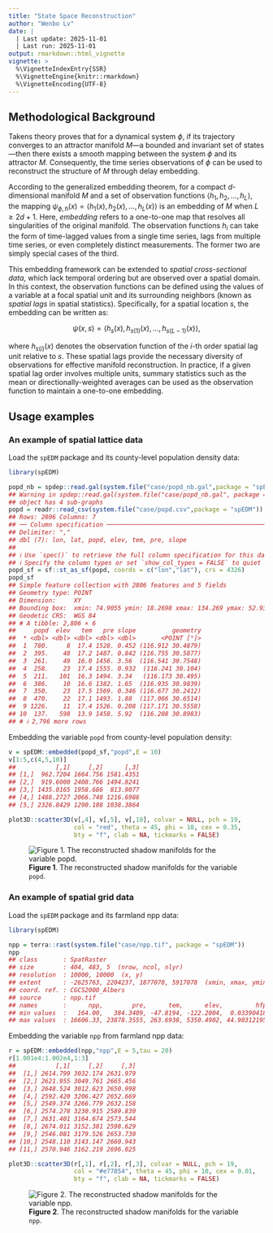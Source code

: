 ```yaml
---
title: "State Space Reconstruction"
author: "Wenbo Lv"
date: |
  | Last update: 2025-11-01
  | Last run: 2025-11-01
output: rmarkdown::html_vignette
vignette: >
  %\VignetteIndexEntry{SSR}
  %\VignetteEngine{knitr::rmarkdown}
  %\VignetteEncoding{UTF-8}
---
```




## Methodological Background

Takens theory proves that for a dynamical system $\phi$, if its trajectory converges to an attractor manifold $M$—a bounded and invariant set of states—then there exists a smooth mapping between the system $\phi$ and its attractor $M$. Consequently, the time series observations of $\phi$ can be used to reconstruct the structure of $M$ through delay embedding.

According to the generalized embedding theorem, for a compact $d$-dimensional manifold $M$ and a set of observation functions $\langle h_1, h_2, \ldots, h_L \rangle$, the mapping $\psi_{\phi,h}(x) = \langle h_1(x), h_2(x), \ldots, h_L(x) \rangle$ is an embedding of $M$ when $L \geq 2d + 1$. Here, *embedding* refers to a one-to-one map that resolves all singularities of the original manifold. The observation functions $h_i$ can take the form of time-lagged values from a single time series, lags from multiple time series, or even completely distinct measurements. The former two are simply special cases of the third.

This embedding framework can be extended to *spatial cross-sectional data*, which lack temporal ordering but are observed over a spatial domain. In this context, the observation functions can be defined using the values of a variable at a focal spatial unit and its surrounding neighbors (known as *spatial lags* in spatial statistics). Specifically, for a spatial location $s$, the embedding can be written as:

$$
\psi(x, s) = \langle h_s(x), h_{s(1)}(x), \ldots, h_{s(L-1)}(x) \rangle,
$$

where $h_{s(i)}(x)$ denotes the observation function of the $i$-th order spatial lag unit relative to $s$. These spatial lags provide the necessary diversity of observations for effective manifold reconstruction. In practice, if a given spatial lag order involves multiple units, summary statistics such as the mean or directionally-weighted averages can be used as the observation function to maintain a one-to-one embedding.

## Usage examples

### An example of spatial lattice data

Load the `spEDM` package and its county-level population density data:


``` r
library(spEDM)

popd_nb = spdep::read.gal(system.file("case/popd_nb.gal",package = "spEDM"))
## Warning in spdep::read.gal(system.file("case/popd_nb.gal", package = "spEDM")): neighbour
## object has 4 sub-graphs
popd = readr::read_csv(system.file("case/popd.csv",package = "spEDM"))
## Rows: 2806 Columns: 7
## ── Column specification ───────────────────────────────────────────────────────────────────────
## Delimiter: ","
## dbl (7): lon, lat, popd, elev, tem, pre, slope
## 
## ℹ Use `spec()` to retrieve the full column specification for this data.
## ℹ Specify the column types or set `show_col_types = FALSE` to quiet this message.
popd_sf = sf::st_as_sf(popd, coords = c("lon","lat"), crs = 4326)
popd_sf
## Simple feature collection with 2806 features and 5 fields
## Geometry type: POINT
## Dimension:     XY
## Bounding box:  xmin: 74.9055 ymin: 18.2698 xmax: 134.269 ymax: 52.9346
## Geodetic CRS:  WGS 84
## # A tibble: 2,806 × 6
##     popd  elev   tem   pre slope          geometry
##  * <dbl> <dbl> <dbl> <dbl> <dbl>       <POINT [°]>
##  1  780.     8  17.4 1528. 0.452 (116.912 30.4879)
##  2  395.    48  17.2 1487. 0.842 (116.755 30.5877)
##  3  261.    49  16.0 1456. 3.56  (116.541 30.7548)
##  4  258.    23  17.4 1555. 0.932  (116.241 30.104)
##  5  211.   101  16.3 1494. 3.34   (116.173 30.495)
##  6  386.    10  16.6 1382. 1.65  (116.935 30.9839)
##  7  350.    23  17.5 1569. 0.346 (116.677 30.2412)
##  8  470.    22  17.1 1493. 1.88  (117.066 30.6514)
##  9 1226.    11  17.4 1526. 0.208 (117.171 30.5558)
## 10  137.   598  13.9 1458. 5.92  (116.208 30.8983)
## # ℹ 2,796 more rows
```

Embedding the variable `popd` from county-level population density:


``` r
v = spEDM::embedded(popd_sf,"popd",E = 10)
v[1:5,c(4,5,10)]
##           [,1]     [,2]      [,3]
## [1,]  962.7204 1664.756 1581.4351
## [2,]  919.6000 2408.766 1494.8241
## [3,] 1435.0165 1958.686  813.9077
## [4,] 1488.2727 2066.748 1216.6986
## [5,] 2326.8429 1290.188 1038.3864
```


``` r
plot3D::scatter3D(v[,4], v[,5], v[,10], colvar = NULL, pch = 19,
                  col = "red", theta = 45, phi = 10, cex = 0.35,
                  bty = "f", clab = NA, tickmarks = FALSE)
```

![**Figure 1**. The reconstructed shadow manifolds for the variable `popd`.](../man/figures/ssr/fig1-1.png)

### An example of spatial grid data

Load the `spEDM` package and its farmland npp data:


``` r
library(spEDM)

npp = terra::rast(system.file("case/npp.tif", package = "spEDM"))
npp
## class       : SpatRaster 
## size        : 404, 483, 5  (nrow, ncol, nlyr)
## resolution  : 10000, 10000  (x, y)
## extent      : -2625763, 2204237, 1877078, 5917078  (xmin, xmax, ymin, ymax)
## coord. ref. : CGCS2000_Albers 
## source      : npp.tif 
## names       :      npp,        pre,      tem,      elev,         hfp 
## min values  :   164.00,   384.3409, -47.8194, -122.2004,  0.03390418 
## max values  : 16606.33, 23878.3555, 263.6938, 5350.4902, 44.90312195
```

Embedding the variable `npp` from farmland npp data:


``` r
r = spEDM::embedded(npp,"npp",E = 5,tau = 20)
r[1.001e4:1.002e4,1:3]
##           [,1]     [,2]     [,3]
##  [1,] 2614.799 3032.174 2631.979
##  [2,] 2621.955 3049.761 2665.456
##  [3,] 2648.524 3012.623 2650.998
##  [4,] 2592.420 3206.427 2652.669
##  [5,] 2549.374 3266.779 2632.158
##  [6,] 2574.278 3230.915 2589.830
##  [7,] 2631.401 3164.674 2573.544
##  [8,] 2674.011 3152.381 2598.629
##  [9,] 2546.081 3179.526 2653.730
## [10,] 2548.110 3143.147 2660.943
## [11,] 2570.946 3162.219 2696.025
```


``` r
plot3D::scatter3D(r[,1], r[,2], r[,3], colvar = NULL, pch = 19,
                  col = "#e77854", theta = 45, phi = 10, cex = 0.01,
                  bty = "f", clab = NA, tickmarks = FALSE)
```

![**Figure 2**. The reconstructed shadow manifolds for the variable `npp`.](../man/figures/ssr/fig2-1.png)
